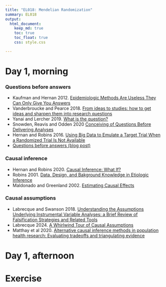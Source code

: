 ```yaml
---
title: "EL018: Mendelian Randomization"
summary: EL018
output:
  html_document:
    keep_md: true
    toc: true
    toc_float: true
    css: style.css

---
```


# Day 1, morning

### Questions before answers

- Kaufman and Hernan 2012. [Epidemiologic Methods Are Useless They Can Only Give You Answers](https://journals.lww.com/epidem/Fulltext/2012/11000/Commentary___Epidemiologic_Methods_Are_UselessThey.3.aspx)
- Vanderbroucke and Pearce 2018. [From ideas to studies: how to get ideas and sharpen them into research questions](https://www.ncbi.nlm.nih.gov/pmc/articles/PMC5846748/)
- Yanai and Lercher 2019. [What is the question?](https://genomebiology.biomedcentral.com/articles/10.1186/s13059-019-1902-1)
- Snowden, Reavis and Odden 2020 [Conceiving of Questions Before Delivering Analyses](https://pubmed.ncbi.nlm.nih.gov/32501813/)
- Hernan and Robins 2016. [Using Big Data to Emulate a Target Trial When a Randomized Trial Is Not Available](https://pubmed.ncbi.nlm.nih.gov/26994063/)
- [Questions before answers (blog post)](https://www.jeremylabrecque.org/post/questions_before_answers)

### Causal inference

- Hernan and Robins 2020. [Causal Inference: What If?](https://www.hsph.harvard.edu/miguel-hernan/wp-content/uploads/sites/1268/2024/01/hernanrobins_WhatIf_2jan24.pdf)
- Robins 2001. [Data, Design, and Bakground Knowledge in Etiologic Inference](https://pubmed.ncbi.nlm.nih.gov/11338312/)
- Maldonado and Greenland 2002. [Estimating Causal Effects](https://academic.oup.com/ije/article/31/2/422/2951425)

### Causal assumptions

- Labrecque and Swanson 2018. [Understanding the Assumptions Underlying Instrumental Variable Analyses: a Brief Review of Falsification Strategies and Related Tools](https://pubmed.ncbi.nlm.nih.gov/30148040/)
- Labrecque 2024. [A Whirlwind Tour of Causal Assumptions](files/whirlwind.pdf)
- Matthay et al 2020. [Alternative causal inference methods in population health research: Evaluating tradeoffs and triangulating evidence](https://pubmed.ncbi.nlm.nih.gov/31890846/)


# Day 1, afternoon


# Exercise
